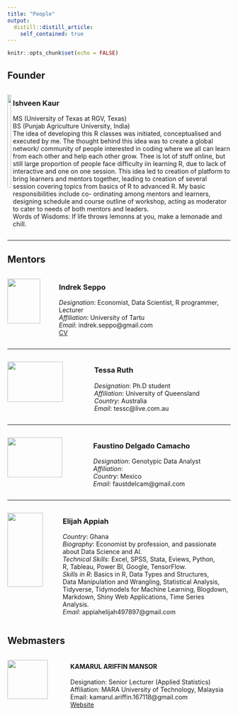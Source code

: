 ```yaml
---
title: "People"
output: 
  distill::distill_article:
    self_contained: true
---
```


```r
knitr::opts_chunk$set(echo = FALSE)
```

## Founder

:::::: {style="display: flex; "}

::: {.column width="25%"}

![](assets/images/female.png){width="80%"}

:::

::: {.column width="75%}

### Ishveen Kaur\
MS (University of Texas at RGV, Texas)\
BS (Punjab Agriculture University, India)\
The idea of developing this R classes was initiated, conceptualised and executed by me. The thought behind this idea was to create a global network/ community of people interested in coding where we all can learn from each other and help each other grow. Thee is lot of stuff online, but still large proportion of people face difficulty iin learning R, due to lack of interactive and one on one session. This idea led to creation of platform to bring learners and mentors together, leading to creation of several session covering topics from basics of R to advanced R. My basic responsibilities include co- ordinating among mentors and learners, designing schedule and course outline of workshop, acting as moderator to cater to needs of both mentors and leaders.\
Words of Wisdoms: If life throws lemonns at you, make a lemonade and chill.

:::

::::::

***

## Mentors

:::::: {style="display: flex; "}

::: {.column width="25%"}

![](assets/images/indrek.jpg){width="80%"}

:::

::: {.column width="75%}

### Indrek Seppo\
*Designation*: Economist, Data Scientist, R programmer, Lecturer\
*Affiliation*: University of Tartu\
*Email*: indrek.seppo@gmail.com\
[CV](R_Eng_2020/CV_IndrekSeppo_eng.pdf)  

:::

::::::

***

:::::: {style="display: flex; "}

::: {.column width="25%"}

![](assets/images/female.png){width="80%"}

:::

::: {.column width="75%}

### Tessa Ruth\
*Designation*: Ph.D student\
*Affiliation*: University of Queensland\
*Country*: Australia\
*Email*: tessc@live.com.au

:::

::::::

***

:::::: {style="display: flex; "}

::: {.column width="25%"}

![](assets/images/male.png){width="80%"}

:::

::: {.column width="75%}

### Faustino Delgado Camacho\
*Designation*: Genotypic Data Analyst\
*Affiliation*: \
*Country*: Mexico\
*Email*: faustdelcam@gmail.com

:::

::::::

***

:::::: {style="display: flex; "}

::: {.column width="25%"}

![](assets/images/male.png){width="80%"}

:::

::: {.column width="75%}

### Elijah Appiah\
*Country*: Ghana\
*Biography*: Economist by profession, and passionate\
about Data Science and AI.\
*Technical Skills*: Excel, SPSS, Stata, Eviews, Python,\
R, Tableau, Power BI, Google, TensorFlow.\
*Skills in R*: Basics in R, Data Types and Structures,\
Data Manipulation and Wrangling, Statistical Analysis,\
Tidyverse, Tidymodels for Machine Learning, Blogdown,\
Markdown, Shiny Web Applications, Time Series Analysis.\
*Email*: appiahelijah497897@gmail.com

:::

::::::


## Webmasters {.appendix}

:::::: {style="display: flex; "}

::: {.column width="25%"}

![](assets/images/profile.png){width="80%"}

:::

::: {.column width="75%}

#### KAMARUL ARIFFIN MANSOR\
Designation: Senior Lecturer (Applied Statistics)\
Affiliation: MARA University of Technology, Malaysia\
Email: kamarul.ariffin.167118@gmail.com\
[Website](https://ariff118.github.io/kamansor.github.io/)

:::

::::::

